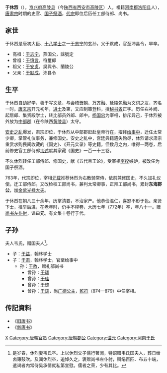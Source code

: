 {{noteTA
|1=zh-hans:于; zh-hant:于;
}}
'''于休烈'''（{{bd|690年||772年||catIdx=Y}}），[[京兆府|京兆府]][[高陵县|高陵县]]（今[[陕西省|陕西省]][[西安市|西安市]][[高陵区|高陵区]]）人，祖籍[[河南郡|河南郡]][[洛阳县|洛阳县]]人），[[唐肃宗|唐肃宗]]时期的史官、[[国子祭酒|国子祭酒]]，[[唐代宗|代宗]]即位后历任工部侍郎、尚书。

==家世==
于休烈是唐初大臣、[[十八学士|十八学士]]之一[[于志宁|于志宁]]的玄孙，父于默成，官至沛县令，早卒。
* 高祖：[[于志宁|于志宁]]，燕国公，諡號定
* 曾祖：[[于慎言|于慎言]]，符璽郎
* 祖父：[[于安贞|于安贞]]，吳興令、蘭陵公
* 父亲：[[于默成|于默成]]，沛县令

==生平==
于休烈自幼好学，善于写文章，与会稽[[贺朝|贺朝]]、[[万齐融|万齐融]]、延陵[[包融|包融]]为文词之友，齐名一时。[[唐玄宗|唐玄宗]]开元初年，[[进士|进士]]及第，又应制策登科，授[[秘书省|秘书省]]正字。历任右补阙、起居郎、集贤殿学士，转比部员外郎、郎中。[[杨国忠|杨国忠]]为宰相，排斥异己，于休烈被外放为[[中部郡|中部郡]]（在今陕西[[黄陵县|黄陵县]]）太守。

[[安史之乱|安史之乱]]爆发，肃宗即位，于休烈从中部郡赶赴皇帝行在，擢拜[[给事中|给事中]]，迁任太常少卿，掌管礼仪事务，兼修国史。安史之乱中，宫廷典籍遗失殆尽，休烈请求肃宗重赏求购民间收藏的《国史》、《开元实录》等史籍，但数月之内，唯得一两卷，后前修史官工部侍郎[[韦述|韦述]]献其家藏《国史》一百一十三卷。

不久休烈转任工部侍郎、修国史，献《五代帝王论》，受宰相[[李揆|李揆]]嫉妒，被改任为国子祭酒。

763年，代宗即位，宰相[[元载|元载]]推荐休烈为右散骑常侍，依前兼修国史，不久加礼仪使。迁工部侍郎。又改检校工部尚书，兼判太常卿事，正拜工部尚书，累封'''东海郡公'''，加[[金紫光禄大夫|金紫光禄大夫]]。

于休烈在朝凡三十余年，历掌清要，不治家产。他恭俭温仁，喜怒不形于色。亲贤下士，推举后进，在老年时，仍手不释卷，大历七年（772年）卒，年八十一。赠[[尚书左仆射|尚书左仆射]]，谥曰'''元'''。有文集十卷行于代。

==子孙==
夫人韦氏，赠国夫人<ref>是岁春，休烈妻韦氏卒。上以休烈父子儒行著闻，特诏赠韦氏国夫人，葬日给卤簿鼓吹。及闻休烈卒，追悼久之，褒赠尚书左仆射，赙绢百匹、布五十端，遣谒者内常侍吴承倩就私第宣慰。儒者之荣，少有其比。</ref>。
* 子：[[于益|于益]]，翰林学士
* 子：[[于肃|于肃]]，翰林学士，官至给事中
** 孙：[[于敖|于敖]]，赠礼部尚书
*** 曾孙：[[于球|于球]]
*** 曾孙：[[于珪|于珪]]
*** 曾孙：[[于瑰|于瑰]]
*** 曾孙：[[于琮|于琮]]，尚[[广德公主|广德公主]]，[[乾符|乾符]]（874—879）中任宰相。

==传記資料==
{{reflist}}
*《[[旧唐书|旧唐书]]》 
*《[[新唐书|新唐书]]》 

{{DEFAULTSORT:Y}}
[[Category:于姓|X]]
[[Category:唐朝官员|Category:唐朝官员]]
[[Category:唐朝郡公|Category:唐朝郡公]]
[[Category:谥元|Category:谥元]]
[[Category:河南于氏|Category:河南于氏]]